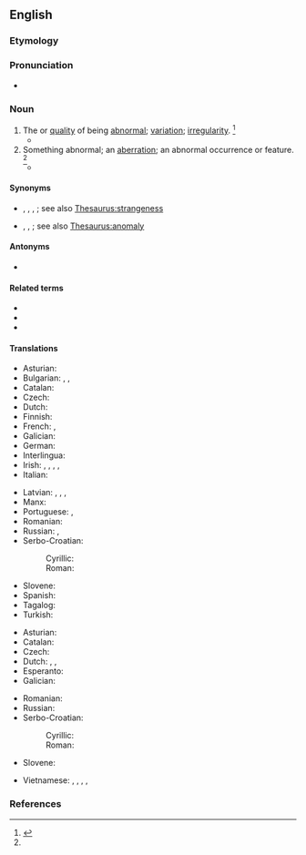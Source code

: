 ==English==

===Etymology===
{{suffix|en|abnormal|ity}}

===Pronunciation===
* {{a|US}} {{IPA|en|/ˌæbˌnɔɹˈmæl.ət.i/|/ˌæbˌnɔɹˈmæl.ɪt.i/|/ˌæbˌnɚˈmæl.ət.i/|/ˌæbˌnɚˈmæl.ɪt.i/}}

===Noun===
{{en-noun|~|abnormalities}}

# The {{l|en|state|id=condition}} or [[quality]] of being [[abnormal]]; [[variation]]; [[irregularity]]. {{defdate|First attested in the mid 19<sup>th</sup> century.}}<ref name=SOED>{{R:SOED5|page=6}}</ref>
#* {{quote-journal
|en
|date=2015-05-26
|title=Taylor Swift: Pop stardom is made out to be harder than it is
|url=http://www.bbc.co.uk/newsbeat/article/32881051/taylor-swift-pop-stardom-is-made-out-to-be-harder-than-it-is
|journal=BBC News
|passage=Taylor said that her fame makes her "sometimes" miss the normality of being able to hang out with friends but that she's had to get used to "the '''abnormality''' of my life".
}}
# Something abnormal; an [[aberration]]; an abnormal occurrence or feature. {{defdate|First attested in the mid 19<sup>th</sup> century.}}<ref name=SOED/>
#* {{quote-av
|en
|year=1991
|title={{w|Identity Crisis (Star Trek: The Next Generation)|Identity Crisis}}
|series=Star Trek: The Next Generation
|season=4|number=18
|actor={{w|Gates McFadden}}
|role=Dr. Beverly Crusher
|writer={{w|Brannon Braga}}
|passage=I want a full genetic analysis. We're going to examine any '''abnormality''' we find no matter how insignificant it seems.
}}

====Synonyms====
* {{sense|state of being abnormal}} {{l|en|abnormalcy}}, {{l|en|anomalousness}}, {{l|en|enormity}}, {{l|en|weirdness}}; see also [[Thesaurus:strangeness]]
* {{sense|something abnormal}} {{l|en|aberrant}}, {{l|en|deviant}}, {{l|en|outlier}}; see also [[Thesaurus:anomaly]]

====Antonyms====
* {{l|en|normality}}

====Related terms====
* {{l|en|abnormalcy}}
* {{l|en|abnormalism}}
* {{l|en|abnormity}}

====Translations====
{{trans-top|state of being abnormal}}
* Asturian: {{t|ast|anormalidá|f}}
* Bulgarian: {{t+|bg|неправилност}}, {{t+|bg|необичайност}}, {{t+|bg|ненормалност}}
* Catalan: {{t+|ca|anormalitat|f}}
* Czech: {{t+|cs|abnormalita|f}}
* Dutch: {{t+|nl|abnormaliteit|m}}
* Finnish: {{t+|fi|poikkeavuus}}
* French: {{t+|fr|anomalie|f}}, {{t+|fr|anormalité|f}}
* Galician: {{t+|gl|anormalidade|f}}
* German: {{t+|de|Abweichung}}
* Interlingua: {{t|ia|anormalitate}}
* Irish: {{t|ga|ainspiantacht|f}}, {{t|ga|anchúinseacht|f}}, {{t|ga|éanormalacht|f}}, {{t|ga|mínormáltacht|f}}, {{t|ga|sonraíocht|f}}
* Italian: {{t+|it|anomalia|f}}
{{trans-mid}}
* Latvian: {{t|lv|nenormālums|m}}, {{t|lv|nenormālība|f}}, {{t|lv|neparastums|m}}, {{t|lv|neparastība|f}}
* Manx: {{t|gv|neureiltys|m}}
* Portuguese: {{t+|pt|anormalidade}}, {{t+|pt|anomalia}}
* Romanian: {{t+|ro|anormalitate|f}}
* Russian: {{t+|ru|ненорма́льность|f}}, {{t+|ru|непра́вильность|f}}
* Serbo-Croatian:
*: Cyrillic: {{t|sh|абнорма́лно̄ст|f}}
*: Roman: {{t+|sh|abnormálnōst|f}}
* Slovene: {{t|sl|àbnormálnost|f}}
* Spanish: {{t+|es|anormalidad|f}}
* Tagalog: {{t|tl|abnormalidad}}
* Turkish: {{t+|tr|anormallik}}
{{trans-bottom}}

{{trans-top|something abnormal}}
* Asturian: {{t|ast|anormalidá|f}}
* Catalan: {{t+|ca|anormalitat|f}}
* Czech: {{t+|cs|abnormalita|f}}
* Dutch: {{t+|nl|abnormaliteit|m}}, {{t+|nl|afwijking|m}}, {{t+|nl|misvorming|m}}
* Esperanto: {{t|eo|anomalio}}
* Galician: {{t+|gl|anormalidade|f}}
{{trans-mid}}
* Romanian: {{t+|ro|anormalitate|f}}
* Russian: {{t+|ru|анома́лия|f}}
* Serbo-Croatian:
*: Cyrillic: {{t|sh|абнорма́лно̄ст|f}}
*: Roman: {{t+|sh|abnormálnōst|f}}
* Slovene: {{t|sl|àbnormálnost|f}}
{{trans-bottom}}

{{checktrans-top}}
* Vietnamese: {{t-check|vi|sự không bình thường}}, {{t-check|vi|sự khác thường}}, {{t-check|vi|sự dị thường}}, {{t-check|vi|vật kỳ quái}}, {{t+check|vi|quái vật}}
{{trans-mid}}
{{trans-bottom}}

===References===
<references/>